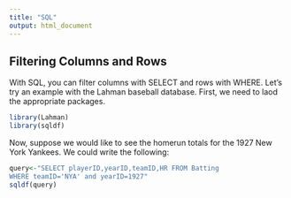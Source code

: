 ```yaml
---
title: "SQL"
output: html_document
---
```


## Filtering Columns and Rows

With SQL, you can filter columns with SELECT and rows with WHERE. Let's try an example with the Lahman baseball database. First, we need to laod the appropriate packages. 

```r
library(Lahman)
library(sqldf)
```

Now, suppose we would like to see the homerun totals for the 1927 New York Yankees. We could write the following:

```r
query<-"SELECT playerID,yearID,teamID,HR FROM Batting
WHERE teamID='NYA' and yearID=1927"
sqldf(query)
```


